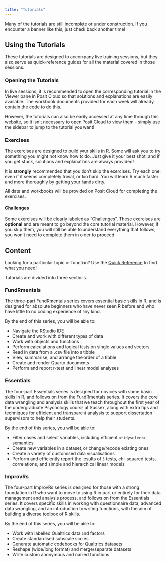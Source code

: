 ```yaml
---
title: "Tutorials"
---
```


::: {.callout-caution title="Under Construction"}

Many of the tutorials are still incomplete or under construction. If you encounter a banner like this, just check back another time!

:::

## Using the Tutorials

These tutorials are designed to accompany live training sessions, but they also serve as quick-reference guides for all the material covered in those sessions.

### Opening the Tutorials

In live sessions, it is recommended to open the corresponding tutorial in the Viewer pane in Posit Cloud so that solutions and explanations are easily available. The workbook documents provided for each week will already contain the code to do this.

However, the tutorials can also be easily accessed at any time through this website, so it isn't necessary to open Posit Cloud to view them - simply use the sidebar to jump to the tutorial you want!

### Exercises

The exercises are designed to build your skills in R. Some will ask you to try something you might not know how to do. Just give it your best shot, and if you get stuck, solutions and explanations are always provided!

::: {.callout-important title="Don't Skip the Exercises!"}

It is **strongly** recommended that you don't skip the exercises. Try each one, even if it seems completely trivial, or too hard. You will learn R much faster and more thoroughly by getting your hands dirty.

:::

All data and workbooks will be provided on Posit Cloud for completing the exercises.

#### Challenges

Some exercises will be clearly labeled as "Challenges". These exercises are **optional** and are meant to go beyond the core tutorial material. However, if you skip them, you will still be able to understand everything that follows; you won't need to complete them in order to proceed.

## Content

::: callout-tip

Looking for a particular topic or function? Use the [Quick Reference](quick_ref.qmd) to find what you need!

:::

Tutorials are divided into three sections.

### FundRmentals

The three-part FundRmentals series covers essential basic skills in R, and is designed for absolute beginners who have never seen R before and who have little to no coding experience of any kind.

By the end of this series, you will be able to:

-   Navigate the RStudio IDE
-   Create and work with different types of data
-   Work with objects and functions
-   Perform calculations and logical tests on single values and vectors
-   Read in data from a .csv file into a tibble
-   View, summarise, and arrange the order of a tibble
-   Create and render Quarto documents
-   Perform and report *t*-test and linear model analyses

### Essentials

The four-part Essentials series is designed for novices with some basic skills in R, and follows on from the FundRmentals series. It covers the core data wrangling and analysis skills that we teach throughout the first year of the undergraduate Psychology course at Sussex, along with extra tips and techniques for efficient and transparent analysis to support dissertation supervisors to help their students.

By the end of this series, you will be able to:

-   Filter cases and select variables, including efficient `<tidyselect>` semantics
-   Create new variables in a dataset, or change/recode existing ones
-   Create a variety of customised data visualisations
-   Perform and efficiently report the results of *t*-tests, chi-squared tests, correlations, and simple and hierarchical linear models

### ImprovRs

The four-part ImprovRs series is designed for those with a strong foundation in R who want to move to using R in part or entirely for their data management and analysis process, and follows on from the Essentials series. It covers specific skills in working with questionnaire data, advanced data wrangling, and an introduction to writing functions, with the aim of building a diverse toolbox of R skills.

By the end of this series, you will be able to:

-   Work with labelled Qualtrics data and factors
-   Create standardised subscale scores
-   Generate automatic codebooks for Qualtrics datasets
-   Reshape (wide/long format) and merge/separate datasets
-   Write custom anonymous and named functions
